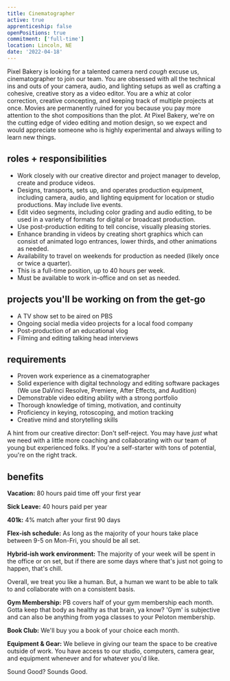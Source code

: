 ```yaml
---
title: Cinematographer
active: true
apprenticeship: false
openPositions: true
commitment: ['full-time']
location: Lincoln, NE
date: '2022-04-18'
---
```


Pixel Bakery is looking for a talented camera nerd _cough_ excuse us, cinematographer to join our team. You are obsessed with all the technical ins and outs of your camera, audio, and lighting setups as well as crafting a cohesive, creative story as a video editor. You are a whiz at color correction, creative concepting, and keeping track of multiple projects at once. Movies are permanently ruined for you because you pay more attention to the shot compositions than the plot. At Pixel Bakery, we're on the cutting edge of video editing and motion design, so we expect and would appreciate someone who is highly experimental and always willing to learn new things.

## roles + responsibilities

- Work closely with our creative director and project manager to develop, create and produce videos.
- Designs, transports, sets up, and operates production equipment, including camera, audio, and lighting equipment for location or studio productions. May include live events.
- Edit video segments, including color grading and audio editing, to be used in a variety of formats for digital or broadcast production.
- Use post-production editing to tell concise, visually pleasing stories.
- Enhance branding in videos by creating short graphics which can consist of animated logo entrances, lower thirds, and other animations as needed.
- Availability to travel on weekends for production as needed (likely once or twice a quarter).
- This is a full-time position, up to 40 hours per week.
- Must be available to work in-office and on set as needed.

## projects you'll be working on from the get-go

- A TV show set to be aired on PBS
- Ongoing social media video projects for a local food company
- Post-production of an educational vlog
- Filming and editing talking head interviews

## requirements

- Proven work experience as a cinematographer
- Solid experience with digital technology and editing software packages (We use DaVinci Resolve, Premiere, After Effects, and Audition)
- Demonstrable video editing ability with a strong portfolio
- Thorough knowledge of timing, motivation, and continuity
- Proficiency in keying, rotoscoping, and motion tracking
- Creative mind and storytelling skills

A hint from our creative director: Don't self-reject. You may have _just_ what we need with a little more coaching and collaborating with our team of young but experienced folks. If you're a self-starter with tons of potential, you're on the right track.

## benefits

**Vacation:** 80 hours paid time off your first year

**Sick Leave:** 40 hours paid per year

**401k:** 4% match after your first 90 days

**Flex-ish schedule:** As long as the majority of your hours take place between 9-5 on Mon-Fri, you should be all set.

**Hybrid-ish work environment:** The majority of your week will be spent in the office or on set, but if there are some days where that's just not going to happen, that's chill.

Overall, we treat you like a human. But, a human we want to be able to talk to and collaborate with on a consistent basis.

**Gym Membership:** PB covers half of your gym membership each month. Gotta keep that body as healthy as that brain, ya know? 'Gym' is subjective and can also be anything from yoga classes to your Peloton membership.

**Book Club:** We'll buy you a book of your choice each month.

**Equipment & Gear:** We believe in giving our team the space to be creative outside of work. You have access to our studio, computers, camera gear, and equipment whenever and for whatever you'd like.

Sound Good? Sounds Good.
